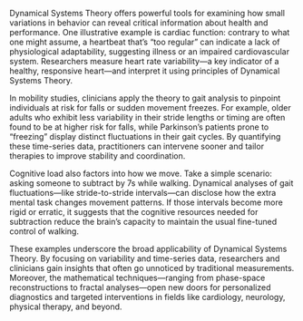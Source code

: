 Dynamical Systems Theory offers powerful tools for examining how small variations in behavior can reveal critical information about health and performance. One illustrative example is cardiac function: contrary to what one might assume, a heartbeat that’s “too regular” can indicate a lack of physiological adaptability, suggesting illness or an impaired cardiovascular system. Researchers measure heart rate variability—a key indicator of a healthy, responsive heart—and interpret it using principles of Dynamical Systems Theory.

In mobility studies, clinicians apply the theory to gait analysis to pinpoint individuals at risk for falls or sudden movement freezes. For example, older adults who exhibit less variability in their stride lengths or timing are often found to be at higher risk for falls, while Parkinson’s patients prone to “freezing” display distinct fluctuations in their gait cycles. By quantifying these time-series data, practitioners can intervene sooner and tailor therapies to improve stability and coordination.

Cognitive load also factors into how we move. Take a simple scenario: asking someone to subtract by 7s while walking. Dynamical analyses of gait fluctuations—like stride-to-stride intervals—can disclose how the extra mental task changes movement patterns. If those intervals become more rigid or erratic, it suggests that the cognitive resources needed for subtraction reduce the brain’s capacity to maintain the usual fine-tuned control of walking.  

These examples underscore the broad applicability of Dynamical Systems Theory. By focusing on variability and time-series data, researchers and clinicians gain insights that often go unnoticed by traditional measurements. Moreover, the mathematical techniques—ranging from phase-space reconstructions to fractal analyses—open new doors for personalized diagnostics and targeted interventions in fields like cardiology, neurology, physical therapy, and beyond.